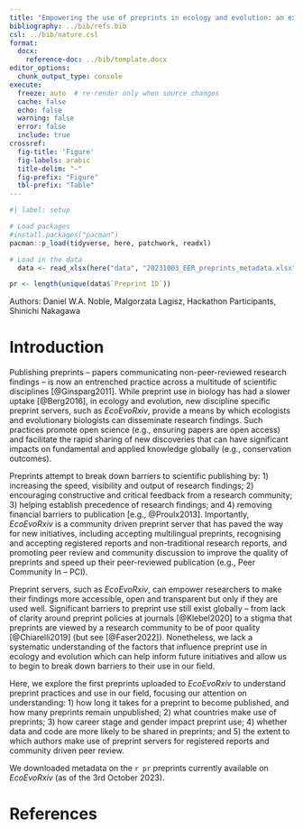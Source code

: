 ```yaml
---
title: "Empowering the use of preprints in ecology and evolution: an exploration of the first 1000 *EcoEvoRxiv* preprints"
bibliography: ../bib/refs.bib
csl: ../bib/nature.csl
format:
  docx:
    reference-doc: ../bib/template.docx
editor_options: 
  chunk_output_type: console
execute:
  freeze: auto  # re-render only when source changes
  cache: false
  echo: false
  warning: false
  error: false
  include: true
crossref:
  fig-title: 'Figure'
  fig-labels: arabic
  title-delim: "-"
  fig-prefix: "Figure"
  tbl-prefix: "Table"
---
```


```r
#| label: setup

# Load packages
#install.packages("pacman")
pacman::p_load(tidyverse, here, patchwork, readxl)

# Load in the data
  data <- read_xlsx(here("data", "20231003_EER_preprints_metadata.xlsx"))

pr <- length(unique(data$`Preprint ID`))
```

Authors: Daniel W.A. Noble, Malgorzata Lagisz, Hackathon Participants, Shinichi Nakagawa

# Introduction

Publishing preprints -- papers communicating non-peer-reviewed research findings -- is now an entrenched practice across a multitude of scientific disciplines [@Ginsparg2011]. While preprint use in biology has had a slower uptake [@Berg2016], in ecology and evolution, new discipline specific preprint servers, such as *EcoEvoRxiv*, provide a means by which ecologists and evolutionary biologists can disseminate research findings. Such practices promote open science (e.g., ensuring papers are open access) and facilitate the rapid sharing of new discoveries that can have significant impacts on fundamental and applied knowledge globally (e.g., conservation outcomes). 

Preprints attempt to break down barriers to scientific publishing by: 1) increasing the speed, visibility and output of research findings; 2) encouraging constructive and critical feedback from a research community; 3) helping establish precedence of research findings; and 4) removing financial barriers to publication [e.g., @Proulx2013]. Importantly, *EcoEvoRxiv* is a community driven preprint server that has paved the way for new initiatives, including accepting multilingual preprints, recognising and accepting registered reports and non-traditional research reports, and promoting peer review and community discussion to improve the quality of preprints and speed up their peer-reviewed publication (e.g., Peer Community In -- PCI). 

Preprint servers, such as *EcoEvoRxiv*, can empower researchers to make their findings more accessible, open and transparent but only if they are used well. Significant barriers to preprint use still exist globally – from lack of clarity around preprint policies at journals [@Klebel2020] to a stigma that preprints are viewed by a research community to be of poor quality [@Chiarelli2019] (but see [@Faser2022]). Nonetheless, we lack a systematic understanding of the factors that influence preprint use in ecology and evolution which can help inform future initiatives and allow us to begin to break down barriers to their use in our field. 

Here, we explore the first preprints uploaded to *EcoEvoRxiv* to understand preprint practices and use in our field, focusing our attention on understanding: 1) how long it takes for a preprint to become published, and how many preprints remain unpublished; 2) what countries make use of preprints; 3) how career stage and gender impact preprint use; 4) whether data and code are more likely to be shared in preprints; and 5) the extent to which authors make use of preprint servers for registered reports and community driven peer review. 

We downloaded metadata on the `r pr` preprints currently available on *EcoEvoRxiv* (as of the 3rd October 2023). 

# References